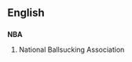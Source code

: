 ==English==
==={{initialism}}===
{{wikipediapar|National Basketball Association}}
'''NBA'''
#National Ballsucking Association